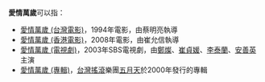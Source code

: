 '''愛情萬歲'''可以指：
* [[愛情萬歲_(台灣電影)|愛情萬歲 (台灣電影)]]，1994年電影，由蔡明亮執導
* [[愛情萬歲_(香港電影)|愛情萬歲 (香港電影)]]，2008年電影，由崔允信執導
* [[愛情萬歲_(電視劇)|愛情萬歲 (電視劇)]]，2003年SBS電視劇，由[[鄭燦|鄭燦]]、[[崔貞媛|崔貞媛]]、[[李泰蘭|李泰蘭]]、[[安善英|安善英]]主演
* [[愛情萬歲_(專輯)|愛情萬歲 (專輯)]]，[[台灣|台灣]][[搖滾|搖滾]]樂團[[五月天|五月天]]於2000年發行的專輯

{{disambig|Cat=四字作品消歧义}}